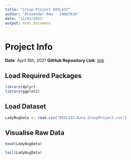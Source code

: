 ```yaml
---
title: "Group Project BIOL432"
author: "Alexander Row - 20067626"
date: "12/03/2021"
output: html_document
---
```


# Project Info

**Date**: April 6th, 2021
**GitHub Repository Link**: [link](https://github.com/alexrow15/BIOL432.GroupProject)

## Load Required Packages
```r
library(dplyr)
library(ggplot2)
```

## Load Dataset
```r
LadyBugData <- read.csv("BIOL432.Data.GroupProject.csv")
```

## Visualise Raw Data
```r
head(LadyBugData)
```

```r
tail(LadyBugData)
```


